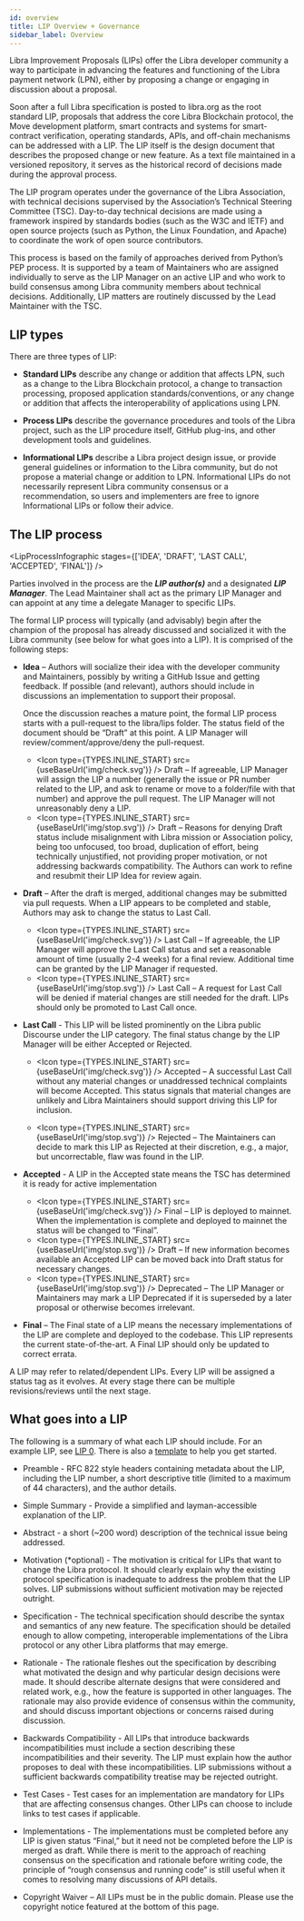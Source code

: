 ```yaml
---
id: overview
title: LIP Overview + Governance
sidebar_label: Overview
---
```



<Section>

  Libra Improvement Proposals (LIPs) offer the Libra developer community a way to participate in advancing the features and functioning of the Libra payment network (LPN), either by proposing a change or engaging in discussion about a proposal.

  Soon after a full Libra specification is posted to libra.org as the root standard LIP, proposals that  address the core Libra Blockchain protocol, the Move development platform, smart contracts and systems for smart-contract verification, operating standards, APIs, and off-chain mechanisms can be addressed with a LIP. The LIP itself is the design document that describes the proposed change or new feature. As a text file maintained in a versioned repository, it serves as the historical record of decisions made during the approval process.

  The LIP program operates under the governance of the Libra Association, with technical decisions supervised by the Association’s Technical Steering Committee (TSC). Day-to-day technical decisions are made using a framework inspired by standards bodies (such as the W3C and IETF) and open source projects (such as Python, the Linux Foundation, and Apache) to coordinate the work of open source contributors.

  This process is based on the family of approaches derived from Python’s PEP process. It is supported by a team of Maintainers who are assigned individually to serve as the LIP Manager on an active LIP and who work to build consensus among Libra community members about technical decisions. Additionally, LIP matters are routinely discussed by the Lead Maintainer with the TSC.
</Section>

<Section>

## LIP types

There are three types of LIP:

* **Standard LIPs** describe any change or addition that affects LPN, such as a change to the Libra Blockchain protocol, a change to transaction processing, proposed application standards/conventions, or any change or addition that affects the interoperability of applications using LPN.

* **Process LIPs** describe the governance procedures and tools of the Libra project, such as the LIP procedure itself, GitHub plug-ins, and other development tools and guidelines.

* **Informational LIPs** describe a Libra project design issue, or provide general guidelines or information to the Libra community, but do not propose a material change or addition to LPN. Informational LIPs do not necessarily represent Libra community consensus or a recommendation, so users and implementers are free to ignore Informational LIPs or follow their advice.

</Section>

<Section>

## The LIP process

<LipProcessInfographic
  stages={['IDEA', 'DRAFT', 'LAST CALL', 'ACCEPTED', 'FINAL']}
/>

Parties involved in the process are the ***LIP author(s)*** and a designated ***LIP Manager***. The Lead Maintainer shall act as the primary LIP Manager and can appoint at any time a delegate Manager to specific LIPs.

The formal LIP process will typically (and advisably) begin after the champion of the proposal has already discussed and socialized it with the Libra community (see below for what goes into a LIP). It is comprised of the following steps:

  * **Idea** – Authors will socialize their idea with the developer community and Maintainers, possibly by writing a GitHub Issue and getting feedback. If possible (and relevant), authors should include in discussions an implementation to support their proposal.

    Once the discussion reaches a mature point, the formal LIP process starts with a pull-request to the libra/lips folder. The status field of the document should be “Draft” at this point. A LIP Manager will review/comment/approve/deny the pull-request.

    * <Icon type={TYPES.INLINE_START} src={useBaseUrl('img/check.svg')} /> Draft – If agreeable, LIP Manager will assign the LIP a number (generally the issue or PR number related to the LIP, and ask to rename or move to a folder/file with that number) and approve the pull request. The LIP Manager will not unreasonably deny a LIP.
    * <Icon type={TYPES.INLINE_START} src={useBaseUrl('img/stop.svg')} /> Draft – Reasons for denying Draft status include misalignment with Libra mission or Association policy, being too unfocused, too broad, duplication of effort, being technically unjustified, not providing proper motivation, or not addressing backwards compatibility. The Authors can work to refine and resubmit their LIP Idea for review again.

  * **Draft** – After the draft is merged, additional changes may be submitted via pull requests. When a LIP appears to be completed and stable, Authors may ask to change the status to Last Call.

    * <Icon type={TYPES.INLINE_START} src={useBaseUrl('img/check.svg')} />  Last Call – If agreeable, the LIP Manager will approve the Last Call status and set a reasonable amount of time (usually 2-4 weeks) for a final review. Additional time can be granted by the LIP Manager if requested.
    * <Icon type={TYPES.INLINE_START} src={useBaseUrl('img/stop.svg')} />  Last Call – A request for Last Call will be denied if material changes are still needed for the draft. LIPs should only be promoted to Last Call once.

  * **Last Call** - This LIP will be listed prominently on the Libra public Discourse under the LIP category. The final status change by the LIP Manager will be either Accepted or Rejected.

    * <Icon type={TYPES.INLINE_START} src={useBaseUrl('img/check.svg')} /> Accepted – A successful Last Call without any material changes or unaddressed technical complaints will become Accepted. This status signals that material changes are unlikely and Libra Maintainers should support driving this LIP for inclusion.

    * <Icon type={TYPES.INLINE_START} src={useBaseUrl('img/stop.svg')} /> Rejected – The Maintainers can decide to mark this LIP as Rejected at their discretion, e.g., a major, but uncorrectable, flaw was found in the LIP.

  * **Accepted** - A LIP in the Accepted state means the TSC has determined it is ready for active implementation

    * <Icon type={TYPES.INLINE_START} src={useBaseUrl('img/check.svg')} />  Final – LIP is deployed to mainnet. When the implementation is complete and deployed to mainnet the status will be changed to “Final”.
    * <Icon type={TYPES.INLINE_START} src={useBaseUrl('img/stop.svg')} />  Draft – If new information becomes available an Accepted LIP can be moved back into Draft status for necessary changes.
    * <Icon type={TYPES.INLINE_START} src={useBaseUrl('img/stop.svg')} />  Deprecated – The LIP Manager or Maintainers may mark a LIP Deprecated if it is superseded by a later proposal or otherwise becomes irrelevant.

  * **Final** – The Final state of a LIP means the necessary implementations of the LIP are complete and deployed to the codebase. This LIP represents the current state-of-the-art. A Final LIP should only be updated to correct errata.

A LIP may refer to related/dependent LIPs. Every LIP will be assigned a status tag as it evolves. At every stage there can be multiple revisions/reviews until the next stage.

</Section>

<Section>

## What goes into a LIP

The following is a summary of what each LIP should include. For an example LIP, see [LIP 0](/lip-0). There is also a <a href="https://github.com/libra/lip/blob/master/lip-template.md">template</a> to help you get started.

  * Preamble - RFC 822 style headers containing metadata about the LIP, including the LIP number, a short descriptive title (limited to a maximum of 44 characters), and the author details.

  * Simple Summary - Provide a simplified and layman-accessible explanation of the LIP.

  * Abstract - a short (~200 word) description of the technical issue being addressed.

  * Motivation (*optional) - The motivation is critical for LIPs that want to change the Libra protocol. It should clearly explain why the existing protocol specification is inadequate to address the problem that the LIP solves. LIP submissions without sufficient motivation may be rejected outright.

  * Specification - The technical specification should describe the syntax and semantics of any new feature. The specification should be detailed enough to allow competing, interoperable implementations of the Libra protocol or any other Libra platforms that may emerge.

  * Rationale - The rationale fleshes out the specification by describing what motivated the design and why particular design decisions were made. It should describe alternate designs that were considered and related work, e.g., how the feature is supported in other languages. The rationale may also provide evidence of consensus within the community, and should discuss important objections or concerns raised during discussion.

  * Backwards Compatibility - All LIPs that introduce backwards incompatibilities must include a section describing these incompatibilities and their severity. The LIP must explain how the author proposes to deal with these incompatibilities. LIP submissions without a sufficient backwards compatibility treatise may be rejected outright.

  * Test Cases - Test cases for an implementation are mandatory for LIPs that are affecting consensus changes. Other LIPs can choose to include links to test cases if applicable.

  * Implementations - The implementations must be completed before any LIP is given status “Final,” but it need not be completed before the LIP is merged as draft. While there is merit to the approach of reaching consensus on the specification and rationale before writing code, the principle of “rough consensus and running code” is still useful when it comes to resolving many discussions of API details.

  * Copyright Waiver – All LIPs must be in the public domain. Please use the copyright notice featured at the bottom of this page.

</Section>
